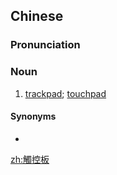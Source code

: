 {{also|触控板}}
==Chinese==
{{zh-forms|s=触控板|type=21}}

===Pronunciation===
{{zh-pron
|m=chùkòngbǎn
|c=zuk1 hung3 baan2
|cat=n
}}

===Noun===
{{zh-noun}}

# {{lb|zh|computing}} [[trackpad]]; [[touchpad]]

====Synonyms====
* {{zh-l|觸摸板}}

[[zh:觸控板]]